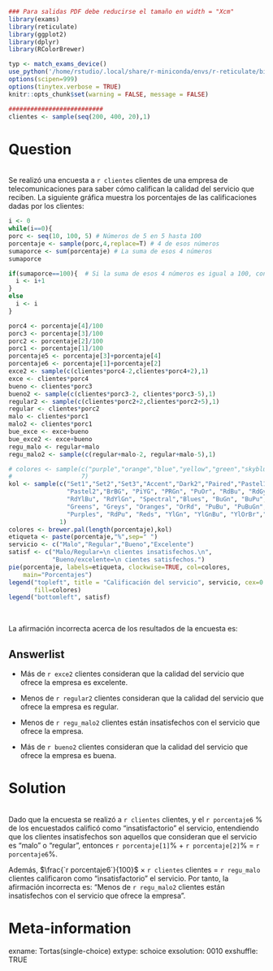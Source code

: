 ```r
### Para salidas PDF debe reducirse el tamaño en width = "Xcm"
library(exams)
library(reticulate)
library(ggplot2)
library(dplyr)
library(RColorBrewer)

typ <- match_exams_device()
use_python('/home/rstudio/.local/share/r-miniconda/envs/r-reticulate/bin/python', required = TRUE)
options(scipen=999)
options(tinytex.verbose = TRUE)
knitr::opts_chunk$set(warning = FALSE, message = FALSE)

##########################
clientes <- sample(seq(200, 400, 20),1)
```


Question
========
\
Se realizó una encuesta a `r clientes` clientes de una empresa de telecomunicaciones para saber cómo califican la calidad del servicio que reciben. La siguiente gráfica muestra los porcentajes de las calificaciones dadas por los clientes:
\
```r

i <- 0
while(i==0){
porc <- seq(10, 100, 5) # Números de 5 en 5 hasta 100
porcentaje <- sample(porc,4,replace=T) # 4 de esos números
sumaporce <- sum(porcentaje) # La suma de esos 4 números
sumaporce

if(sumaporce==100){  # Si la suma de esos 4 números es igual a 100, continúe
  i <- i+1
}
else
  i <- i
}

porc4 <- porcentaje[4]/100
porc3 <- porcentaje[3]/100
porc2 <- porcentaje[2]/100
porc1 <- porcentaje[1]/100
porcentaje5 <- porcentaje[3]+porcentaje[4]
porcentaje6 <- porcentaje[1]+porcentaje[2]
exce2 <- sample(c(clientes*porc4-2,clientes*porc4+2),1)
exce <- clientes*porc4
bueno <- clientes*porc3
bueno2 <- sample(c(clientes*porc3-2, clientes*porc3-5),1)
regular2 <- sample(c(clientes*porc2+2,clientes*porc2+5),1)
regular <- clientes*porc2
malo <- clientes*porc1
malo2 <- clientes*porc1
bue_exce <- exce+bueno
bue_exce2 <- exce+bueno
regu_malo <- regular+malo
regu_malo2 <- sample(c(regular+malo-2, regular+malo-5),1)

# colores <- sample(c("purple","orange","blue","yellow","green","skyblue","pink"),
#                   7)
kol <- sample(c("Set1","Set2","Set3","Accent","Dark2","Paired","Pastel1",
                "Pastel2","BrBG", "PiYG", "PRGn", "PuOr", "RdBu", "RdGy",
                "RdYlBu", "RdYlGn", "Spectral","Blues", "BuGn", "BuPu", "GnBu",
                "Greens", "Greys", "Oranges", "OrRd", "PuBu", "PuBuGn", "PuRd",
                "Purples", "RdPu", "Reds", "YlGn", "YlGnBu", "YlOrBr","YlOrRd"),
              1)
colores <- brewer.pal(length(porcentaje),kol) 
etiqueta <- paste(porcentaje,"%",sep=" ")
servicio <- c("Malo","Regular","Bueno","Excelente")
satisf <- c("Malo/Regular=\n clientes insatisfechos.\n", 
            "Bueno/excelente=\n cientes satisfechos.")
pie(porcentaje, labels=etiqueta, clockwise=TRUE, col=colores,
    main="Porcentajes")
legend("topleft", title = "Calificación del servicio", servicio, cex=0.9, 
       fill=colores)
legend("bottomleft", satisf)
```
\

La afirmación incorrecta acerca de los resultados de la encuesta es:

Answerlist
----------

- Más de `r exce2` clientes consideran que la calidad del servicio que ofrece la empresa es excelente.
<br/> 

- Menos de `r regular2` clientes consideran que la calidad del servicio que ofrece la empresa es regular.
<br/> 

- Menos de `r regu_malo2` clientes están insatisfechos con el servicio que ofrece la empresa.
<br/> 

- Más de `r bueno2` clientes consideran que la calidad del servicio que ofrece la empresa es buena.
<br/> 


Solution
========
\
Dado que la encuesta se realizó a `r clientes` clientes, y el `r porcentaje6` % de los encuestados calificó como “insatisfactorio” el servicio, entendiendo que los clientes insatisfechos son aquellos que consideran que el servicio es "malo" o "regular", entonces  `r porcentaje[1]`% + `r porcentaje[2]`% = `r porcentaje6`%. 

Además, $\frac{`r porcentaje6`}{100}$ × `r clientes` clientes = `r regu_malo` clientes calificaron como “insatisfactorio” el servicio. Por tanto, la afirmación incorrecta es: "Menos de `r regu_malo2` clientes están insatisfechos con el servicio que ofrece la empresa".

Meta-information
================

exname: Tortas(single-choice)
extype: schoice
exsolution: 0010
exshuffle: TRUE